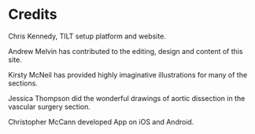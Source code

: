 # Credits {#credits}

Chris Kennedy, TILT setup platform and website.

Andrew Melvin has contributed to the editing, design and content of this site.

Kirsty McNeil has provided highly imaginative illustrations for many of the sections.

Jessica Thompson did the wonderful drawings of aortic dissection in the vascular surgery section.

Christopher McCann developed App on iOS and Android.